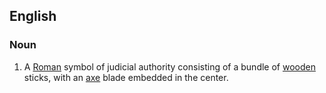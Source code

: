 ==English==
===Noun===
#A [[Roman]] symbol of judicial authority consisting of a bundle of [[wood]]en sticks, with an [[axe]] blade embedded in the center.